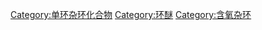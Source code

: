 {{Commonscat|Dioxanes}}

[[Category:单环杂环化合物|Category:单环杂环化合物]]
[[Category:环醚|Category:环醚]]
[[Category:含氧杂环|Category:含氧杂环]]
